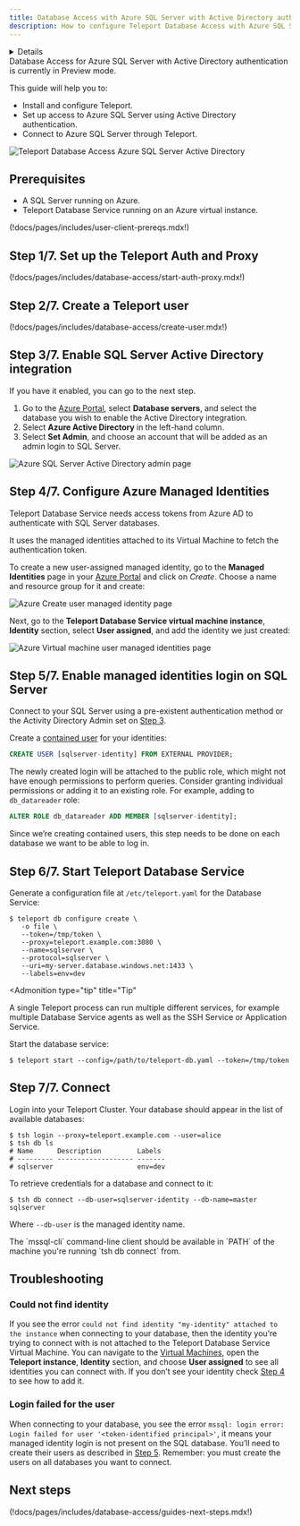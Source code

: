 ```yaml
---
title: Database Access with Azure SQL Server with Active Directory authentication (Preview)
description: How to configure Teleport Database Access with Azure SQL Server with Active Directory authentication.
---
```


<Details
  title="Version warning"
  opened={true}
  scope={["oss", "enterprise"]}
  scopeOnly={true}
  min="11.0"
>
  Database Access for Azure SQL Server with Active Directory authentication
  is available starting from Teleport `11.0`.
</Details>

<Admonition type="warning" title="Preview">
  Database Access for Azure SQL Server with Active Directory authentication is
  currently in Preview mode.
</Admonition>

This guide will help you to:

- Install and configure Teleport.
- Set up access to Azure SQL Server using Active Directory authentication.
- Connect to Azure SQL Server through Teleport.

![Teleport Database Access Azure SQL Server Active Directory](../../../img/database-access/guides/sqlserver/sql-aad.png)

## Prerequisites

- A SQL Server running on Azure.
- Teleport Database Service running on an Azure virtual instance.

(!docs/pages/includes/user-client-prereqs.mdx!)

## Step 1/7. Set up the Teleport Auth and Proxy

(!docs/pages/includes/database-access/start-auth-proxy.mdx!)

## Step 2/7. Create a Teleport user

(!docs/pages/includes/database-access/create-user.mdx!)

## Step 3/7. Enable SQL Server Active Directory integration

If you have it enabled, you can go to the next step.

1. Go to the [Azure Portal](https://portal.azure.com/), select **Database
   servers**, and select the database you wish to enable the Active Directory
   integration.
2. Select **Azure Active Directory** in the left-hand column.
3. Select **Set Admin**, and choose an account that will be added as an admin
   login to SQL Server.

![Azure SQL Server Active Directory admin page](../../../img/database-access/guides/sqlserver/azure-set-ad-admin.png)

## Step 4/7. Configure Azure Managed Identities

Teleport Database Service needs access tokens from Azure AD to authenticate with
SQL Server databases.

It uses the managed identities attached to its Virtual Machine to fetch the
authentication token.

To create a new user-assigned managed identity, go to the **Managed Identities**
page in your [Azure Portal](https://portal.azure.com/#view/HubsExtension/BrowseResource/resourceType/Microsoft.ManagedIdentity%2FuserAssignedIdentities)
and click on *Create*. Choose a name and resource group for it and create:

![Azure Create user managed identity page](../../../img/database-access/guides/sqlserver/azure-user-managed-identity.png)

Next, go to the **Teleport Database Service virtual machine instance**,
**Identity** section, select **User assigned**, and add the identity we just
created:

![Azure Virtual machine user managed identities page](../../../img/database-access/guides/sqlserver/azure-attach-managed-identity-vm.png)

## Step 5/7. Enable managed identities login on SQL Server

Connect to your SQL Server using a pre-existent authentication method or the
Activity Directory Admin set on
[Step 3](#step-37-enable-sql-server-active-directory-integration).

Create a [contained user](https://learn.microsoft.com/en-us/sql/relational-databases/security/contained-database-users-making-your-database-portable?view=sql-server-ver16)
for your identities:
```sql
CREATE USER [sqlserver-identity] FROM EXTERNAL PROVIDER;
```

The newly created login will be attached to the public role, which might not
have enough permissions to perform queries. Consider granting individual
permissions or adding it to an existing role. For example, adding to
`db_datareader` role:
```sql
ALTER ROLE db_datareader ADD MEMBER [sqlserver-identity];
```

<Admonition type="note">
Since we’re creating contained users, this step needs to be done on each
database we want to be able to log in.
</Admonition>

## Step 6/7. Start Teleport Database Service

Generate a configuration file at `/etc/teleport.yaml` for the Database Service:

```code
$ teleport db configure create \
   -o file \
   --token=/tmp/token \
   --proxy=teleport.example.com:3080 \
   --name=sqlserver \
   --protocol=sqlserver \
   --uri=my-server.database.windows.net:1433 \
   --labels=env=dev
```

<Admonition
  type="tip"
  title="Tip"
>
  A single Teleport process can run multiple different services, for example
  multiple Database Service agents as well as the SSH Service or Application
  Service.
  
</Admonition>

Start the database service:

```code
$ teleport start --config=/path/to/teleport-db.yaml --token=/tmp/token
```

## Step 7/7. Connect

Login into your Teleport Cluster. Your database should appear in the list of
available databases:

```code
$ tsh login --proxy=teleport.example.com --user=alice
$ tsh db ls
# Name      Description         Labels
# --------- ------------------- -------
# sqlserver                     env=dev
```

To retrieve credentials for a database and connect to it:

```code
$ tsh db connect --db-user=sqlserver-identity --db-name=master sqlserver
```

Where `--db-user` is the managed identity name.

<Admonition type="note">
  The `mssql-cli` command-line client should be available in `PATH` of the machine
  you're running `tsh db connect` from.
</Admonition>

## Troubleshooting

### Could not find identity

If you see the error `could not find identity "my-identity" attached to the
instance` when connecting to your database, then the identity you’re trying to
connect with is not attached to the Teleport Database Service Virtual Machine.
You can navigate to the [Virtual Machines](https://portal.azure.com/#view/HubsExtension/BrowseResource/resourceType/Microsoft.Compute%2FVirtualMachines),
open the **Teleport instance**, **Identity** section, and choose **User
assigned** to see all identities you can connect with. If you don’t see your
identity check [Step 4](#step-47-configure-azure-managed-identities) to see how
to add it.

### Login failed for the user

When connecting to your database, you see the error `mssql: login error: Login
failed for user '<token-identified principal>'`, it means your managed identity
login is not present on the SQL database. You’ll need to create their users as
described in [Step 5](#step-57-enable-managed-identities-login-on-sql-server).
Remember: you must create the users on all databases you want to connect.

## Next steps

(!docs/pages/includes/database-access/guides-next-steps.mdx!)

